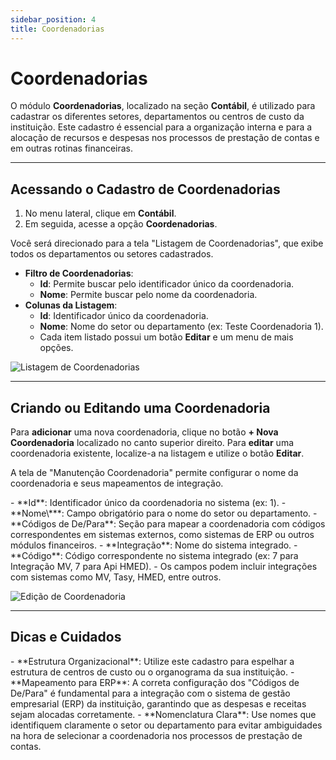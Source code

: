 ```yaml
---
sidebar_position: 4
title: Coordenadorias
---
```



# Coordenadorias

O módulo **Coordenadorias**, localizado na seção **Contábil**, é utilizado para cadastrar os diferentes setores, departamentos ou centros de custo da instituição. Este cadastro é essencial para a organização interna e para a alocação de recursos e despesas nos processos de prestação de contas e em outras rotinas financeiras.

---

## Acessando o Cadastro de Coordenadorias

1.  No menu lateral, clique em **Contábil**.
2.  Em seguida, acesse a opção **Coordenadorias**.

Você será direcionado para a tela "Listagem de Coordenadorias", que exibe todos os departamentos ou setores cadastrados.

-   **Filtro de Coordenadorias**:
    -   **Id**: Permite buscar pelo identificador único da coordenadoria.
    -   **Nome**: Permite buscar pelo nome da coordenadoria.
-   **Colunas da Listagem**:
    -   **Id**: Identificador único da coordenadoria.
    -   **Nome**: Nome do setor ou departamento (ex: Teste Coordenadoria 1).
    -   Cada item listado possui um botão **Editar** e um menu de mais opções.

![Listagem de Coordenadorias](/img/lista_coord.png)

---

## Criando ou Editando uma Coordenadoria

Para **adicionar** uma nova coordenadoria, clique no botão **+ Nova Coordenadoria** localizado no canto superior direito.
Para **editar** uma coordenadoria existente, localize-a na listagem e utilize o botão **Editar**.

A tela de "Manutenção Coordenadoria" permite configurar o nome da coordenadoria e seus mapeamentos de integração.

<Admonition type="info" title="Campos de Cadastro da Coordenadoria">
-   **Id**: Identificador único da coordenadoria no sistema (ex: 1).
-   **Nome\***: Campo obrigatório para o nome do setor ou departamento.
-   **Códigos de De/Para**: Seção para mapear a coordenadoria com códigos correspondentes em sistemas externos, como sistemas de ERP ou outros módulos financeiros.
    -   **Integração**: Nome do sistema integrado.
    -   **Código**: Código correspondente no sistema integrado (ex: 7 para Integração MV, 7 para Api HMED).
    -   Os campos podem incluir integrações com sistemas como MV, Tasy, HMED, entre outros.

</Admonition>

![Edição de Coordenadoria](/img/edit_coord.png)

---

## Dicas e Cuidados

<Admonition type="tip" title="Boas Práticas no Cadastro de Coordenadorias">
-   **Estrutura Organizacional**: Utilize este cadastro para espelhar a estrutura de centros de custo ou o organograma da sua instituição.
-   **Mapeamento para ERP**: A correta configuração dos "Códigos de De/Para" é fundamental para a integração com o sistema de gestão empresarial (ERP) da instituição, garantindo que as despesas e receitas sejam alocadas corretamente.
-   **Nomenclatura Clara**: Use nomes que identifiquem claramente o setor ou departamento para evitar ambiguidades na hora de selecionar a coordenadoria nos processos de prestação de contas.
</Admonition>   